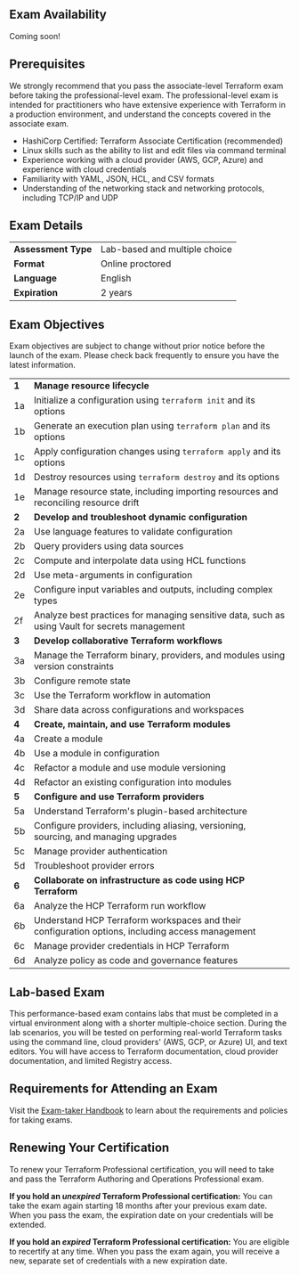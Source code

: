 <!-- Each "## Heading Two" section in this document will be used to populate an FAQ item -->

## Exam Availability

Coming soon! 

## Prerequisites

We strongly recommend that you pass the associate-level Terraform exam before taking the professional-level exam. The professional-level exam is intended for practitioners who have extensive experience with Terraform in a production environment, and understand the concepts covered in the associate exam.

- HashiCorp Certified: Terraform Associate Certification (recommended)
- Linux skills such as the ability to list and edit files via command terminal
- Experience working with a cloud provider (AWS, GCP, Azure) and experience with cloud credentials 
- Familiarity with YAML, JSON, HCL, and CSV formats
- Understanding of the networking stack and networking protocols, including TCP/IP and UDP

<ThemedImage
	lightSrc="https://www.datocms-assets.com/2885/1707512269-terraform_pro_prereq_lt.png"
	darkSrc="https://www.datocms-assets.com/2885/1707512261-terraform_pro_prereq_dt.png"
	alt="an associate badge on the left with an arrow pointing to a professional badge on the right"
	width="515"
	height="279"
/>

## Exam Details

|                     |                               |
| ------------------- | ----------------------------- |
| **Assessment Type** | Lab-based and multiple choice |
| **Format**          | Online proctored              |
| **Language**        | English                       |
| **Expiration**      | 2 years                       |

## Exam Objectives

Exam objectives are subject to change without prior notice before the launch of the exam. Please check back frequently to ensure you have the latest information.

|       |                                                                                                     |
| ----- | --------------------------------------------------------------------------------------------------- |
| **1** | **Manage resource lifecycle**                                                                   |
| 1a | Initialize a configuration using `terraform init` and its options                   |
| 1b | Generate an execution plan using `terraform plan` and its options                   |
| 1c | Apply configuration changes using `terraform apply` and its options                 |
| 1d | Destroy resources using `terraform destroy` and its options                         |
| 1e | Manage resource state, including importing resources and reconciling resource drift |
| **2** | **Develop and troubleshoot dynamic configuration**                                              |
| 2a | Use language features to validate configuration                                                |
| 2b | Query providers using data sources                                                             |
| 2c | Compute and interpolate data using HCL functions                                               |
| 2d | Use meta-arguments in configuration                                                            |
| 2e | Configure input variables and outputs, including complex types                                 |
| 2f | Analyze best practices for managing sensitive data, such as using Vault for secrets management |
| **3**  | **Develop collaborative Terraform workflows**                          |
| 3a | Manage the Terraform binary, providers, and modules using version constraints |
| 3b | Configure remote state                                                        |
| 3c | Use the Terraform workflow in automation                                      |
| 3d | Share data across configurations and workspaces                               |
| **4**  | **Create, maintain, and use Terraform modules**     |
| 4a | Create a module                                 |
| 4b | Use a module in configuration                   |
| 4c | Refactor a module and use module versioning     |
| 4d | Refactor an existing configuration into modules |
| **5**  | **Configure and use Terraform providers**                                            |
| 5a | Understand Terraform's plugin-based architecture                                     |
| 5b | Configure providers, including aliasing, versioning, sourcing, and managing upgrades |
| 5c | Manage provider authentication                                                       |
| 5d | Troubleshoot provider errors                                                         |
| **6**  | **Collaborate on infrastructure as code using HCP Terraform**                                 |
| 6a | Analyze the HCP Terraform run workflow                                                           |
| 6b | Understand HCP Terraform workspaces and their configuration options, including access management |
| 6c | Manage provider credentials in HCP Terraform                                                     |
| 6d | Analyze policy as code and governance features                                                     |

## Lab-based Exam

This performance-based exam contains labs that must be completed in a virtual environment along with a shorter multiple-choice section. During the lab scenarios, you will be tested on performing real-world Terraform tasks using the command line, cloud providers' (AWS, GCP, or Azure) UI, and text editors. You will have access to Terraform documentation, cloud provider documentation, and limited Registry access.

## Requirements for Attending an Exam

Visit the [Exam-taker Handbook](https://hashicorp-certifications.zendesk.com/hc/en-us/articles/360048211571) to learn about the requirements and policies for taking exams.

## Renewing Your Certification

To renew your Terraform Professional certification, you will need to take and pass the Terraform Authoring and Operations Professional exam.

**If you hold an _unexpired_ Terraform Professional certification:** You can take the exam again starting 18 months after your previous exam date. When you pass the exam, the expiration date on your credentials will be extended.

**If you hold an _expired_ Terraform Professional certification:** You are eligible to recertify at any time. When you pass the exam again, you will receive a new, separate set of credentials with a new expiration date.
